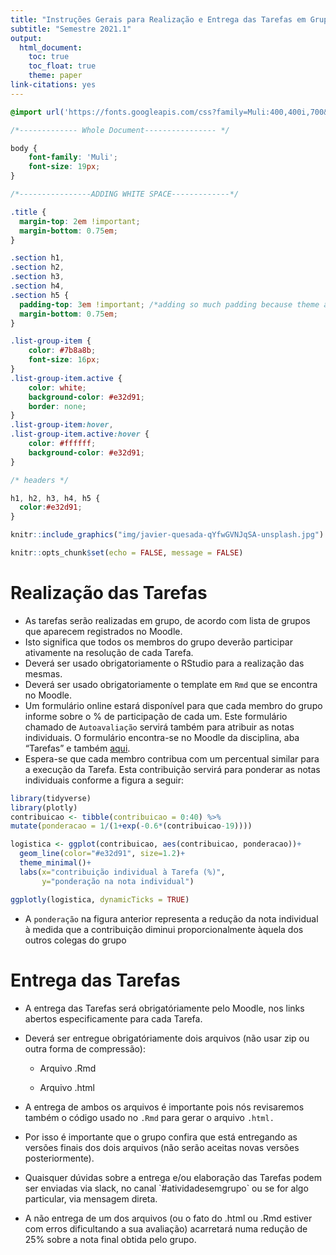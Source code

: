 ```yaml
---
title: "Instruções Gerais para Realização e Entrega das Tarefas em Grupo"
subtitle: "Semestre 2021.1"
output: 
  html_document:
    toc: true
    toc_float: true
    theme: paper
link-citations: yes
---
```


```css

@import url('https://fonts.googleapis.com/css?family=Muli:400,400i,700&display=swap');

/*------------- Whole Document---------------- */

body {
    font-family: 'Muli';
    font-size: 19px;
}

/*----------------ADDING WHITE SPACE-------------*/

.title {
  margin-top: 2em !important;
  margin-bottom: 0.75em;
}

.section h1,
.section h2, 
.section h3, 
.section h4, 
.section h5 { 
  padding-top: 3em !important; /*adding so much padding because theme adds a margin-top: -65px by default */
  margin-bottom: 0.75em;
}

.list-group-item {
    color: #7b8a8b;
    font-size: 16px;
}
.list-group-item.active {
    color: white;
    background-color: #e32d91;
    border: none;
}
.list-group-item:hover, 
.list-group-item.active:hover {
    color: #ffffff;
    background-color: #e32d91;
}

/* headers */

h1, h2, h3, h4, h5 {
  color:#e32d91;
}
```

```r
knitr::include_graphics("img/javier-quesada-qYfwGVNJqSA-unsplash.jpg")

```

```r
knitr::opts_chunk$set(echo = FALSE, message = FALSE)
```

# Realização das Tarefas

-   As tarefas serão realizadas em grupo, de acordo com lista de grupos que aparecem registrados no Moodle.
-   Isto significa que todos os membros do grupo deverão participar ativamente na resolução de cada Tarefa.
-   Deverá ser usado obrigatoriamente o RStudio para a realização das mesmas.
-   Deverá ser usado obrigatoriamente o template em `Rmd` que se encontra no Moodle.
-   Um formulário online estará disponível para que cada membro do grupo informe sobre o % de participação de cada um. Este formulário chamado de `Autoavaliação` servirá também para atribuir as notas individuais. O formulário encontra-se no Moodle da disciplina, aba "Tarefas" e também [aqui](https://docs.google.com/forms/d/e/1FAIpQLScWG04Ny0ajaaG6LdQYPW60JI023dX90iUBUMY0umMgW53kWg/viewform? "clique no link").
-   Espera-se que cada membro contribua com um percentual similar para a execução da Tarefa. Esta contribuição servirá para ponderar as notas individuais conforme a figura a seguir:

```r
library(tidyverse)
library(plotly)
contribuicao <- tibble(contribuicao = 0:40) %>% 
mutate(ponderacao = 1/(1+exp(-0.6*(contribuicao-19))))

logistica <- ggplot(contribuicao, aes(contribuicao, ponderacao))+
  geom_line(color="#e32d91", size=1.2)+
  theme_minimal()+
  labs(x="contribuição individual à Tarefa (%)",
       y="ponderação na nota individual")

ggplotly(logistica, dynamicTicks = TRUE)
```

-   A `ponderação` na figura anterior representa a redução da nota individual à medida que a contribuição diminui proporcionalmente àquela dos outros colegas do grupo

# Entrega das Tarefas

-   A entrega das Tarefas será obrigatóriamente pelo Moodle, nos links abertos especificamente para cada Tarefa.

-   Deverá ser entregue obrigatóriamente dois arquivos (não usar zip ou outra forma de compressão):

    -   Arquivo .Rmd

    -   Arquivo .html

-   A entrega de ambos os arquivos é importante pois nós revisaremos também o código usado no `.Rmd` para gerar o arquivo `.html.`

-   Por isso é importante que o grupo confira que está entregando as versões finais dos dois arquivos (não serão aceitas novas versões posteriormente).

-   Quaisquer dúvidas sobre a entrega e/ou elaboração das Tarefas podem ser enviadas via slack, no canal \`\#atividadesemgrupo\` ou se for algo particular, via mensagem direta.

- A não entrega de um dos arquivos (ou o fato do .html ou .Rmd estiver com erros dificultando a sua avaliação) acarretará numa redução de 25% sobre a nota final obtida pelo grupo.
